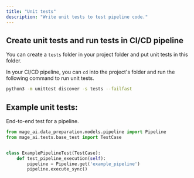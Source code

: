 ```yaml
---
title: "Unit tests"
description: "Write unit tests to test pipeline code."
---
```


## Create unit tests and run tests in CI/CD pipeline

You can create a `tests` folder in your project folder and put unit tests in this folder.

In your CI/CD pipeline, you can `cd` into the project's folder and run the following command
to run unit tests.
```bash
python3 -m unittest discover -s tests --failfast
```

## Example unit tests:

End-to-end test for a pipeline.

```python
from mage_ai.data_preparation.models.pipeline import Pipeline
from mage_ai.tests.base_test import TestCase


class ExamplePipelineTest(TestCase):
    def test_pipeline_execution(self):
        pipeline = Pipeline.get('example_pipeline')
        pipeline.execute_sync()
```
